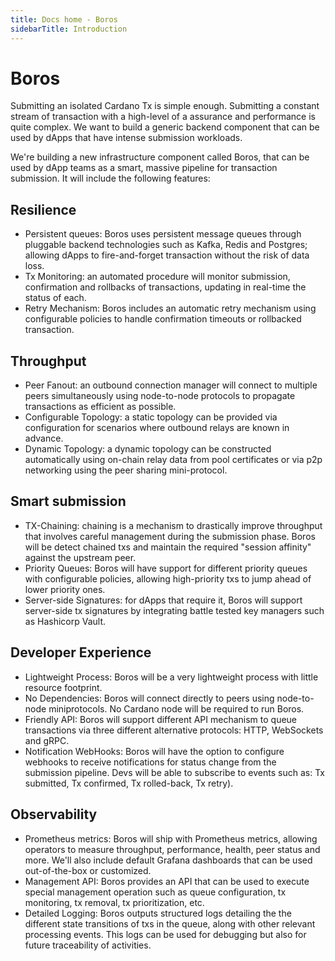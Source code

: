 ```yaml
---
title: Docs home - Boros
sidebarTitle: Introduction
---
```


# Boros

Submitting an isolated Cardano Tx is simple enough. Submitting a constant stream of transaction with a high-level of a assurance and performance is quite complex. We want to build a generic backend component that can be used by dApps that have intense submission workloads.

We're building a new infrastructure component called Boros, that can be used by dApp teams as a smart, massive pipeline for transaction submission. It will include the following features:

## Resilience

- Persistent queues: Boros uses persistent message queues through pluggable backend technologies such as Kafka, Redis and Postgres; allowing dApps to fire-and-forget transaction without the risk of data loss.
- Tx Monitoring: an automated procedure will monitor submission, confirmation and rollbacks of transactions, updating in real-time the status of each.
- Retry Mechanism: Boros includes an automatic retry mechanism using configurable policies to handle confirmation timeouts or rollbacked transaction.

## Throughput

- Peer Fanout: an outbound connection manager will connect to multiple peers simultaneously using node-to-node protocols to propagate transactions as efficient as possible.
- Configurable Topology: a static topology can be provided via configuration for scenarios where outbound relays are known in advance.
- Dynamic Topology: a dynamic topology can be constructed automatically using on-chain relay data from pool certificates or via p2p networking using the peer sharing mini-protocol.

## Smart submission

- TX-Chaining: chaining is a mechanism to drastically improve throughput that involves careful management during the submission phase. Boros will be detect chained txs and maintain the required "session affinity" against the upstream peer.
- Priority Queues: Boros will have support for different priority queues with configurable policies, allowing high-priority txs to jump ahead of lower priority ones.
- Server-side Signatures: for dApps that require it, Boros will support server-side tx signatures by integrating battle tested key managers such as Hashicorp Vault.

## Developer Experience

- Lightweight Process: Boros will be a very lightweight process with little resource footprint.
- No Dependencies: Boros will connect directly to peers using node-to-node miniprotocols. No Cardano node will be required to run Boros.
- Friendly API: Boros will support different API mechanism to queue transactions via three different alternative protocols: HTTP, WebSockets and gRPC.
- Notification WebHooks: Boros will have the option to configure webhooks to receive notifications for status change from the submission pipeline. Devs will be able to subscribe to events such as: Tx submitted, Tx confirmed, Tx rolled-back, Tx retry).

## Observability

- Prometheus metrics: Boros will ship with Prometheus metrics, allowing operators to measure throughput, performance, health, peer status and more. We'll also include default  Grafana dashboards that can be used out-of-the-box or customized.
- Management API: Boros provides an API that can be used to execute special management operation such as queue configuration, tx monitoring, tx removal, tx prioritization, etc.
- Detailed Logging: Boros outputs structured logs detailing the the different state transitions of txs in the queue, along with other relevant processing events. This logs can be used for debugging but also for future traceability of activities.
